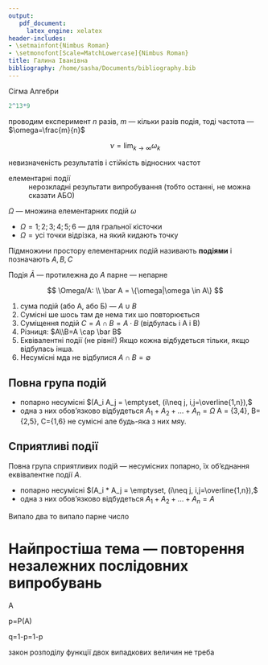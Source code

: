 ```yaml
---
output:
   pdf_document:
     latex_engine: xelatex
header-includes:
- \setmainfont{Nimbus Roman}
- \setmonofont[Scale=MatchLowercase]{Nimbus Roman}
title: Галина Іванівна
bibliography: /home/sasha/Documents/bibliography.bib
---
```


Сігма Алгебри

```r
2^13*9
```

проводим експеримент $n$ разів,
$m$ --- кільки разів подія, тоді частота --- $\omega=\frac{m}{n}$

$$
\nu=\lim_{k\to\infty}\omega_k
$$

невизначеність результатів і стійкість відносних частот

елементарні події
: нерозкладні результати випробування (тобто останні, не можна сказати АБО)

$\Omega$ --- множина елементарних подій $\omega$

- $\Omega={1;2;3;4;5;6}$ --- для гральної кісточки
- $\Omega={\text{усі точки відрізка, на який кидають точку}}$

Підмножини простору елементарних подій називають
**подіями** і позначають $A, B, C$

Подія $\bar A$ --- протилежна до $A$
парне --- непарне

$$
\Omega/A: \\
\bar A = \{\omega|\omega \in A\}
$$

1. сума подій (або А, або Б) --- $A \cup B$
2. Сумісні ше шось там де нема тих шо повторюється
3. Суміщення подій $C=A \cap B = A \cdot B$ (відбулась і A і B)
4. Різниця: $A\\B=A \cap \bar B$
5. Еквівалентні події (не рівні!) Якщо кожна відбудеться тільки, якщо відбулась інша.
6. Несумісні мда не відбулися $A \cap B = \emptyset$

## Повна група подій

- попарно несумісні $(A_i A_j = \emptyset, (i\neq j, i,j=\overline{1,n}),$
- одна з них обов'язково відбудеться $A_1 + A_2 + ... + A_n = \Omega$
A = {3,4}, B={2,5}, C={1,6} не сумісні але будь-яка з них мяу.

## Сприятливі події

Повна група сприятливих подій --- несумісних попарно, їх
об'єднання еквівалентне події $A$.

- попарно несумісні $(A_i * A_j = \emptyset, (i\neq j, i,j=\overline{1,n}),$
- одна з них обов'язково відбудеться $A_1 + A_2 + ... + A_n = A$

Випало два то випало парне число

# Найпростіша тема --- повторення незалежних послідовних випробувань

A

p=P(A)

q=1-p=1-p

закон розподілу функції двох випадкових величин не треба
